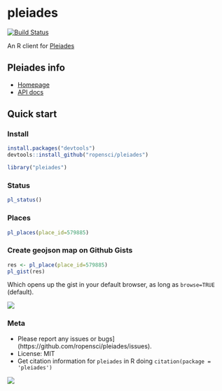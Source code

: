 pleiades
=======

[![Build Status](https://api.travis-ci.org/ropensci/pleiades.png)](https://travis-ci.org/ropensci/pleiades)

An R client for [Pleiades](http://pleiades.stoa.org/home)

## Pleiades info

+ [Homepage](http://pleiades.stoa.org/home)
+ [API docs](http://api.pleiades.stoa.org/)

## Quick start

### Install

```r
install.packages("devtools")
devtools::install_github("ropensci/pleiades")
```

```r
library("pleiades")
```

### Status

```r
pl_status()
```

### Places

```r
pl_places(place_id=579885)
```

### Create geojson map on Github Gists

```r
res <- pl_place(place_id=579885)
pl_gist(res)
```

Which opens up the gist in your default browser, as long as `browse=TRUE` (default).

![](http://f.cl.ly/items/251s021t0c020u0K3942/Screen%20Shot%202014-07-31%20at%2010.34.02%20AM.png)

### Meta

* Please report any issues or bugs](https://github.com/ropensci/pleiades/issues).
* License: MIT
* Get citation information for `pleiades` in R doing `citation(package = 'pleiades')`

[![](http://ropensci.org/public_images/github_footer.png)](http://ropensci.org)
